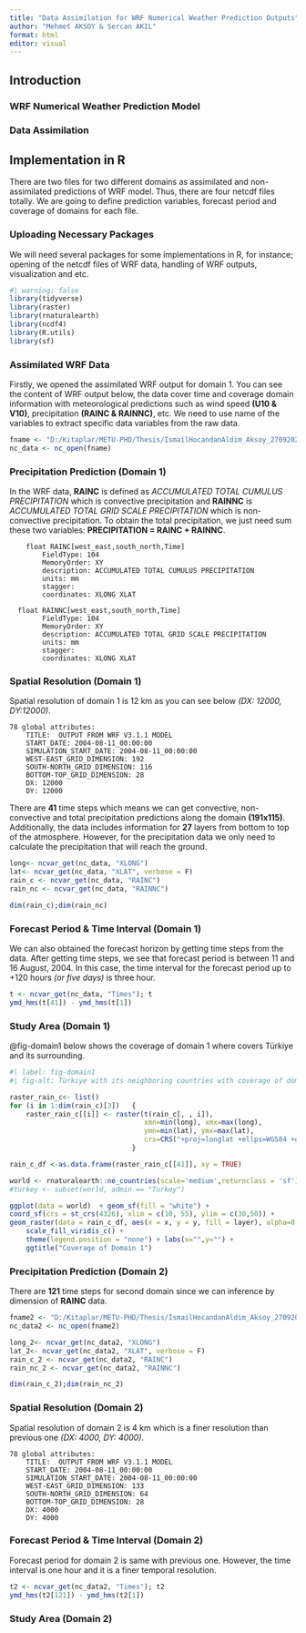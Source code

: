 ```yaml
---
title: "Data Assimilation for WRF Numerical Weather Prediction Outputs"
author: "Mehmet AKSOY & Sercan AKIL"
format: html
editor: visual
---
```


## Introduction

### WRF Numerical Weather Prediction Model

### Data Assimilation

## Implementation in R

There are two files for two different domains as assimilated and non-assimilated predictions of WRF model. Thus, there are four netcdf files totally. We are going to define prediction variables, forecast period and coverage of domains for each file.

### Uploading Necessary Packages

We will need several packages for some implementations in R, for instance; opening of the netcdf files of WRF data, handling of WRF outputs, visualization and etc.

```r
#| warning: false
library(tidyverse)
library(raster)
library(rnaturalearth)
library(ncdf4)
library(R.utils)
library(sf)
```

### Assimilated WRF Data

Firstly, we opened the assimilated WRF output for domain 1. You can see the content of WRF output below, the data cover time and coverage domain information with meteorological predictions such as wind speed **(U10 & V10)**, precipitation **(RAINC & RAINNC)**, etc. We need to use name of the variables to extract specific data variables from the raw data.

```r
fname <- "D:/Kitaplar/METU-PHD/Thesis/IsmailHocandanAldim_Aksoy_27092023/aswout/wrfout_d01_2004-08-11_00_00_00"
nc_data <- nc_open(fname)
```

### Precipitation Prediction (Domain 1)

In the WRF data, **RAINC** is defined as *ACCUMULATED TOTAL CUMULUS PRECIPITATION* which is convective precipitation and **RAINNC** is *ACCUMULATED TOTAL GRID SCALE PRECIPITATION* which is non-convective precipitation. To obtain the total precipitation, we just need sum these two variables: **PRECIPITATION = RAINC + RAINNC**.

```         
    float RAINC[west_east,south_north,Time]   
        FieldType: 104
        MemoryOrder: XY 
        description: ACCUMULATED TOTAL CUMULUS PRECIPITATION
        units: mm
        stagger: 
        coordinates: XLONG XLAT
```

```         
  float RAINNC[west_east,south_north,Time]   
        FieldType: 104
        MemoryOrder: XY 
        description: ACCUMULATED TOTAL GRID SCALE PRECIPITATION
        units: mm
        stagger: 
        coordinates: XLONG XLAT
```

### Spatial Resolution (Domain 1)

Spatial resolution of domain 1 is 12 km as you can see below *(DX: 12000, DY:12000)*.

```         
78 global attributes:
    TITLE:  OUTPUT FROM WRF V3.1.1 MODEL
    START_DATE: 2004-08-11_00:00:00
    SIMULATION_START_DATE: 2004-08-11_00:00:00
    WEST-EAST_GRID_DIMENSION: 192
    SOUTH-NORTH_GRID_DIMENSION: 116
    BOTTOM-TOP_GRID_DIMENSION: 28
    DX: 12000
    DY: 12000
```

There are **41** time steps which means we can get convective, non-convective and total precipitation predictions along the domain **(191x115)**. Additionally, the data includes information for **27** layers from bottom to top of the atmosphere. However, for the precipitation data we only need to calculate the precipitation that will reach the ground.

```r
long<- ncvar_get(nc_data, "XLONG")
lat<- ncvar_get(nc_data, "XLAT", verbose = F)
rain_c <- ncvar_get(nc_data, "RAINC") 
rain_nc <- ncvar_get(nc_data, "RAINNC") 

dim(rain_c);dim(rain_nc)
```

### Forecast Period & Time Interval (Domain 1)

We can also obtained the forecast horizon by getting time steps from the data. After getting time steps, we see that forecast period is between 11 and 16 August, 2004. In this case, the time interval for the forecast period up to +120 hours *(or five days)* is three hour.

```r
t <- ncvar_get(nc_data, "Times"); t
ymd_hms(t[41]) - ymd_hms(t[1])
```

### Study Area (Domain 1)

@fig-domain1 below shows the coverage of domain 1 where covers Türkiye and its surrounding.

```r
#| label: fig-domain1
#| fig-alt: Türkiye with its neighboring countries with coverage of domain 1 for assimilated-WRF precipitation predictions.

raster_rain_c<- list()
for (i in 1:dim(rain_c)[3])   {
    raster_rain_c[[i]] <- raster(t(rain_c[, , i]), 
                                 xmn=min(long), xmx=max(long),
                                 ymn=min(lat), ymx=max(lat), 
                                 crs=CRS("+proj=longlat +ellps=WGS84 +datum=WGS84 +no_defs+ towgs84=0,0,0"))
                              }

rain_c_df <-as.data.frame(raster_rain_c[[41]], xy = TRUE) 

world <- rnaturalearth::ne_countries(scale='medium',returnclass = 'sf')
#turkey <- subset(world, admin == "Turkey")

ggplot(data = world)  + geom_sf(fill = "white") + 
coord_sf(crs = st_crs(4326), xlim = c(10, 55), ylim = c(30,50)) +
geom_raster(data = rain_c_df, aes(x = x, y = y, fill = layer), alpha=0.6) +
    scale_fill_viridis_c() + 
    theme(legend.position = "none") + labs(x="",y="") + 
    ggtitle("Coverage of Domain 1") 
```

### Precipitation Prediction (Domain 2)

There are **121** time steps for second domain since we can inference by dimension of **RAINC** data.

```r
fname2 <- "D:/Kitaplar/METU-PHD/Thesis/IsmailHocandanAldim_Aksoy_27092023/aswout/wrfout_d02_2004-08-11_00_00_00"
nc_data2 <- nc_open(fname2)

long_2<- ncvar_get(nc_data2, "XLONG")
lat_2<- ncvar_get(nc_data2, "XLAT", verbose = F)
rain_c_2 <- ncvar_get(nc_data2, "RAINC") 
rain_nc_2 <- ncvar_get(nc_data2, "RAINNC") 

dim(rain_c_2);dim(rain_nc_2)
```

### Spatial Resolution (Domain 2)

Spatial resolution of domain 2 is 4 km which is a finer resolution than previous one *(DX: 4000, DY: 4000)*.

```         
78 global attributes:
    TITLE:  OUTPUT FROM WRF V3.1.1 MODEL
    START_DATE: 2004-08-11_00:00:00
    SIMULATION_START_DATE: 2004-08-11_00:00:00
    WEST-EAST_GRID_DIMENSION: 133
    SOUTH-NORTH_GRID_DIMENSION: 64
    BOTTOM-TOP_GRID_DIMENSION: 28
    DX: 4000
    DY: 4000
```

### Forecast Period & Time Interval (Domain 2)

Forecast period for domain 2 is same with previous one. However, the time interval is one hour and it is a finer temporal resolution.

```r
t2 <- ncvar_get(nc_data2, "Times"); t2
ymd_hms(t2[121]) - ymd_hms(t2[1])
```

### Study Area (Domain 2)
